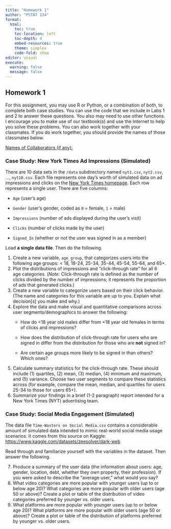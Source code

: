 ```yaml
---
title: "Homework 1"
author: "PSTAT 134"
format:
  html:
    toc: true
    toc-location: left
    toc-depth: 4
    embed-resources: true
    theme: simplex
    code-fold: show
editor: visual
execute:
  warning: false
  message: false
---
```


## Homework 1

For this assignment, you may use R or Python, or a combination of both, to complete both case studies. You can use the code that we include in Labs 1 and 2 to answer these questions. You also may need to use other functions. I encourage you to make use of our textbook(s) and use the Internet to help you solve these problems. You can also work together with your classmates. If you do work together, you should provide the names of those classmates below.

[Names of Collaborators (if any):]{.underline}

### Case Study: New York Times Ad Impressions (Simulated)

There are 10 data sets in the `/data` subdirectory named `nyt1.csv`, `nyt2.csv`, ..., `nyt10.csv`. Each file represents one day's worth of simulated data on ad impressions and clicks on the [New York Times homepage](https://www.nytimes.com/). Each row represents a single user. There are five columns:

-   `Age` (user's age)

-   `Gender` (user's gender, coded as `0` = female, `1` = male)

-   `Impressions` (number of ads displayed during the user's visit)

-   `Clicks` (number of clicks made by the user)

-   `Signed_In` (whether or not the user was signed in as a member)

Load **a single data file**. Then do the following.

1.  Create a new variable, `age_group`, that categorizes users into the following age groups: \< 18, 18-24, 25-34, 35-44, 45-54, 55-64, and 65+.
2.  Plot the distributions of impressions and "click-through rate" for all 6 age categories. (*Note:* Click-through rate is defined as the number of clicks divided by the number of impressions; it represents the proportion of ads that generated clicks.)
3.  Create a new variable to categorize users based on their click behavior. (The name and categories for this variable are up to you. Explain what decision\[s\] you make and why.)
4.  Explore the data and make visual and quantitative comparisons across user segments/demographics to answer the following:
    -   How do \<18 year old males differ from \<18 year old females in terms of clicks and impressions?

    -   How does the distribution of click-through rate for users who are signed in differ from the distribution for those who are **not** signed in?

    -   Are certain age groups more likely to be signed in than others? Which ones?
5.  Calculate summary statistics for the click-through rate. These should include (1) quartiles, (2) mean, (3) median, (4) minimum and maximum, and (5) variance. Choose two user segments to compare these statistics across (for example, compare the mean, median, and quartiles for users 25-34 to those for users 65+).
6.  Summarize your findings in a brief (1-2 paragraph) report intended for a New York Times (NYT) advertising team.

### Case Study: Social Media Engagement (Simulated)

The data file `Time-Wasters on Social Media.csv` contains a considerable amount of simulated data intended to mimic real-world social media usage scenarios. It comes from this source on Kaggle: <https://www.kaggle.com/datasets/zeesolver/dark-web>

Read through and familiarize yourself with the variables in the dataset. Then answer the following.

7.  Produce a summary of the user data (the information about users: age, gender, location, debt, whether they own property, their profession). If you were asked to describe the "average user," what would you say?
8.  What video categories are more popular with younger users (up to or below age 20)? What categories are more popular with older users (age 50 or above)? Create a plot or table of the distribution of video categories preferred by younger vs. older users.
9.  What platforms are more popular with younger users (up to or below age 20)? What platforms are more popular with older users (age 50 or above)? Create a plot or table of the distribution of platforms preferred by younger vs. older users.
